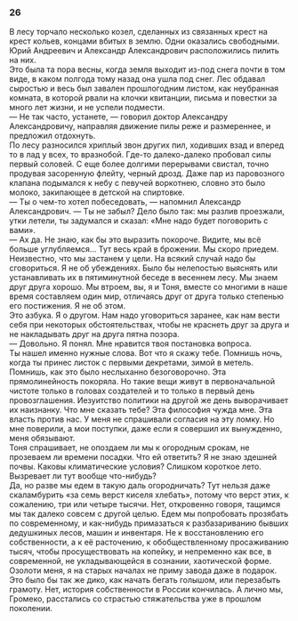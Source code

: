 ### 26 {-}

В лесу торчало несколько козел, сделанных из связанных крест на крест кольев, концами вбитых в землю. Одни оказались свободными. Юрий Андреевич и Александр Александрович расположились пилить на них.<br/> Это была та пора весны, когда земля выходит из-под снега почти в том виде, в каком полгода тому назад она ушла под снег. Лес обдавал сыростью и весь был завален прошлогодним листом, как неубранная комната, в которой рвали на клочки квитанции, письма и повестки за много лет жизни, и не успели подмести.<br/> — Не так часто, устанете, — говорил доктор Александру Александровичу, направляя движение пилы реже и размереннее, и предложил отдохнуть.<br/> По лесу разносился хриплый звон других пил, ходивших взад и вперед то в лад у всех, то вразнобой. Где-то далеко-далеко пробовал силы первый соловей. С еще более долгими перерывами свистал, точно продувая засоренную флейту, черный дрозд. Даже пар из паровозного клапана подымался к небу с певучей воркотнею, словно это было молоко, закипающее в детской на спиртовке.<br/> — Ты о чем-то хотел побеседовать, — напомнил Александр Александрович. — Ты не забыл? Дело было так: мы разлив проезжали, утки летели, ты задумался и сказал: «Мне надо будет поговорить с вами».<br/> — Ах да. Не знаю, как бы это выразить покороче. Видите, мы всё больше углубляемся… Тут весь край в брожении. Мы скоро приедем. Неизвестно, что мы застанем у цели. На всякий случай надо бы сговориться. Я не об убеждениях. Было бы нелепостью выяснять или устанавливать их в пятиминутной беседе в весеннем лесу. Мы знаем друг друга хорошо. Мы втроем, вы, я и Тоня, вместе со многими в наше время составляем один мир, отличаясь друг от друга только степенью его постижения. Я не об этом.<br/> Это азбука. Я о другом. Нам надо уговориться заранее, как нам вести себя при некоторых обстоятельствах, чтобы не краснеть друг за друга и не накладывать друг на друга пятна позора.<br/> — Довольно. Я понял. Мне нравится твоя постановка вопроса.<br/> Ты нашел именно нужные слова. Вот что я скажу тебе. Помнишь ночь, когда ты принес листок с первыми декретами, зимой в метель. Помнишь, как это было неслыханно безоговорочно. Эта прямолинейность покоряла. Но такие вещи живут в первоначальной чистоте только в головах создателей и то только в первый день провозглашения. Иезуитство политики на другой же день выворачивает их наизнанку. Что мне сказать тебе? Эта философия чужда мне. Эта власть против нас. У меня не спрашивали согласия на эту ломку. Но мне поверили, а мои поступки, даже если я совершил их вынужденно, меня обязывают.<br/> Тоня спрашивает, не опоздаем ли мы к огородным срокам, не прозеваем ли времени посадки. Что ей ответить? Я не знаю здешней почвы. Каковы климатические условия? Слишком короткое лето. Вызревает ли тут вообще что-нибудь?<br/> Да, но разве мы едем в такую даль огородничать? Тут нельзя даже скаламбурить «за семь верст киселя хлебать», потому что верст этих, к сожалению, три или четыре тысячи. Нет, откровенно говоря, тащимся мы так далеко совсем с другой целью. Едем мы попробовать прозябать по современному, и как-нибудь примазаться к разбазариванию бывших дедушкиных лесов, машин и инвентаря. Не к восстановлению его собственности, а к её расточению, к обобществленному просаживанию тысяч, чтобы просуществовать на копейку, и непременно как все, в современной, не укладывающейся в сознании, хаотической форме. Озолоти меня, я на старых началах не приму завода даже в подарок. Это было бы так же дико, как начать бегать голышом, или перезабыть грамоту. Нет, история собственности в России кончилась. А лично мы, Громеко, расстались со страстью стяжательства уже в прошлом поколении.


